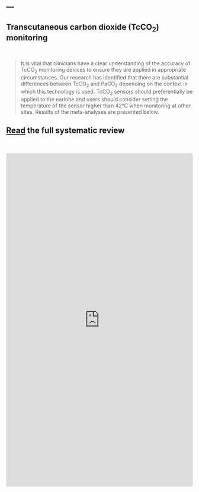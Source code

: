 ---
---
<div align = "center">
# Transcutaneous carbon dioxide (TcCO~2~) monitoring
</div>

<br>

> It is vital that clinicians have a clear understanding of the accuracy of TcCO~2~ monitoring devices to ensure they are applied in appropriate circumstances. Our research has identified that there are substantial differences between TcCO~2~ and PaCO~2~ depending on the context in which this technology is used. TcCO~2~ sensors should preferentially be applied to the earlobe and users should consider setting the temperature of the sensor higher than 42°C when monitoring at other sites. Results of the meta-analyses are presented below. 

<div align = "center">
## <i class="fa fa-angle-double-right fa-lg"></i>  [Read](https://thorax.bmj.com/content/74/2/157.abstract) the full systematic review
</div>

<br>

<iframe src="https://aconway.dev/tcco2review/" width="100%" height="900px" style="border: none;"></iframe>